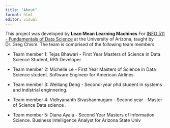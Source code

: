 ```yaml
---
title: "About"
format: html
editor: visual
---
```



This project was developed by **Lean Mean Learning Machines** For [INFO 511 - Fundamentals of Data Science](https://datasciaz.netlify.app/) at the University of Arizona, taught by Dr. Greg Chism. The team is comprised of the following team members.


-   Team member 1: Tejas Bhawari - First Year Masters of Science in Data Science Student, RPA Developer

-   Team member 2: Michelle Le - First Year Masters of Science in Data Science student. Software Engineer for American Airlines.

-   Team member 3: Weiliang Deng - Second-year phd student in systems and indistrial enginnering.

-   Team member 4: Vidhyananth Sivashanmugam - Second year - Master of Science Data science .

-   Team member 5: Diana Ayala - Second Year Masters of Information Science. Business Intelligence Analyst for Arizona State Univ

 
